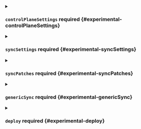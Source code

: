 

<PartialExtended />



<details className="config-field" data-expandable="true">
<summary>

### `controlPlaneSettings` <span className="config-field-required" data-required="false">required</span> <span className="config-field-type"></span> <span className="config-field-default"></span> <span className="config-field-enum"></span> {#experimental-controlPlaneSettings}



</summary>

<PartialControlplanesettingsreference />


</details>



<details className="config-field" data-expandable="true">
<summary>

### `syncSettings` <span className="config-field-required" data-required="false">required</span> <span className="config-field-type"></span> <span className="config-field-default"></span> <span className="config-field-enum"></span> {#experimental-syncSettings}



</summary>

<PartialSyncsettingsreference />


</details>



<details className="config-field" data-expandable="true">
<summary>

### `syncPatches` <span className="config-field-required" data-required="false">required</span> <span className="config-field-type"></span> <span className="config-field-default"></span> <span className="config-field-enum"></span> {#experimental-syncPatches}



</summary>

<PartialSyncpatchesreference />


</details>



<details className="config-field" data-expandable="true">
<summary>

### `genericSync` <span className="config-field-required" data-required="false">required</span> <span className="config-field-type"></span> <span className="config-field-default"></span> <span className="config-field-enum"></span> {#experimental-genericSync}



</summary>

<PartialGenericsyncreference />


</details>



<details className="config-field" data-expandable="true">
<summary>

### `deploy` <span className="config-field-required" data-required="false">required</span> <span className="config-field-type"></span> <span className="config-field-default"></span> <span className="config-field-enum"></span> {#experimental-deploy}



</summary>

<PartialDeployreference />


</details>
